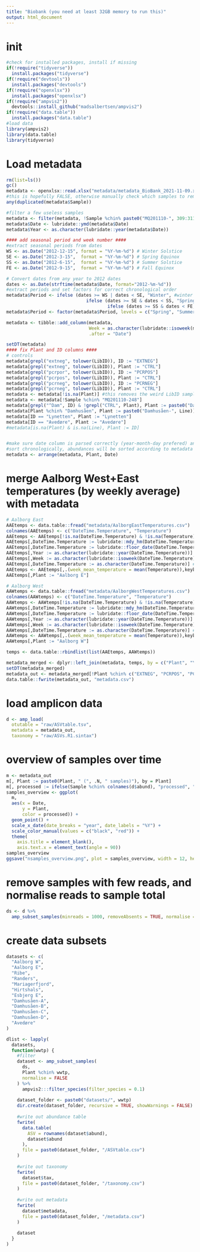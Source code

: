 ```yaml
---
title: "Biobank (you need at least 32GB memory to run this)"
output: html_document
---
```


# init
```r
#check for installed packages, install if missing
if(!require("tidyverse"))
  install.packages("tidyverse")
if(!require("devtools"))
  install.packages("devtools")
if(!require("openxlsx"))
  install.packages("openxlsx")
if(!require("ampvis2"))
  devtools::install_github("madsalbertsen/ampvis2")
if(!require("data.table"))
  install.packages("data.table")
#load data
library(ampvis2)
library(data.table)
library(tidyverse)
```

# Load metadata
```r
rm(list=ls())
gc()
metadata <- openxlsx::read.xlsx("metadata/metadata_BioBank_2021-11-09.xlsx", detectDates = TRUE)
#this is hopefully FALSE, otherwise manually check which samples to remove:
any(duplicated(metadata$Sample))

#filter a few useless samples
metadata <- filter(metadata, !Sample %chin% paste0("MQ201110-", 309:311))
metadata$Date <- lubridate::ymd(metadata$Date)
metadata$Year <- as.character(lubridate::year(metadata$Date))

#### add seasonal period and week number ####
#extract seasonal periods from dates
WS <- as.Date("2012-12-15", format = "%Y-%m-%d") # Winter Solstice
SE <- as.Date("2012-3-15",  format = "%Y-%m-%d") # Spring Equinox
SS <- as.Date("2012-6-15",  format = "%Y-%m-%d") # Summer Solstice
FE <- as.Date("2012-9-15",  format = "%Y-%m-%d") # Fall Equinox

# Convert dates from any year to 2012 dates
dates <- as.Date(strftime(metadata$Date, format="2012-%m-%d"))
#extract periods and set factors for correct chronological order
metadata$Period <- ifelse (dates >= WS | dates < SE, "Winter", #winter
                              ifelse (dates >= SE & dates < SS, "Spring", #spring
                                      ifelse (dates >= SS & dates < FE, "Summer", "Fall"))) #summer, fall
metadata$Period <- factor(metadata$Period, levels = c("Spring", "Summer", "Fall", "Winter"))

metadata <- tibble::add_column(metadata,
                               Week = as.character(lubridate::isoweek(metadata$Date)),
                               .after = "Date")

setDT(metadata)
#### fix Plant and ID columns ####
# controls
metadata[grepl("extneg", tolower(LibID)), ID := "EXTNEG"]
metadata[grepl("extneg", tolower(LibID)), Plant := "CTRL"]
metadata[grepl("pcrpor", tolower(LibID)), ID := "PCRPOS"]
metadata[grepl("pcrpos", tolower(LibID)), Plant := "CTRL"]
metadata[grepl("pcrneg", tolower(LibID)), ID := "PCRNEG"]
metadata[grepl("pcrneg", tolower(LibID)), Plant := "CTRL"]
metadata <- metadata[!is.na(Plant)] #this removes the weird LibID samples: MQ181023-148, MQ181203-218, MQ181214-138, MQ190919-270
metadata <- metadata[!Sample %chin% "MQ201110-248"]
metadata[grepl("^Dam", ID) & !grepl("CTRL", Plant), Plant := paste0("Damhusåen-", Line)]
metadata[Plant %chin% "Damhusåen", Plant := paste0("Damhusåen-", Line)]
metadata[ID == "Lynetten", Plant := "Lynetten"]
metadata[ID == "Avedøre", Plant := "Avedøre"]
#metadata[is.na(Plant) & is.na(Line), Plant := ID]


#make sure date column is parsed correctly (year-month-day prefered) and
#sort chronologically, abundances will be sorted according to metadata by amp_load
metadata <- arrange(metadata, Plant, Date)
```

# merge Aalborg West+East temperatures (by weekly average) with metadata
```r
# Aalborg East
AAEtemps <- data.table::fread("metadata/AalborgEastTemperatures.csv")
colnames(AAEtemps) <- c("DateTime.Temperature", "Temperature")
AAEtemps <- AAEtemps[!is.na(DateTime.Temperature) & !is.na(Temperature)] #filter empty ones
AAEtemps[,DateTime.Temperature := lubridate::mdy_hm(DateTime.Temperature)] #parse dates
AAEtemps[,DateTime.Temperature := lubridate::floor_date(DateTime.Temperature, unit = "day")] #floor to day (remove HM)
AAEtemps[,Year := as.character(lubridate::year(DateTime.Temperature))] #extract year
AAEtemps[,Week := as.character(lubridate::isoweek(DateTime.Temperature))] #extract week (ISO standard)
AAEtemps[,DateTime.Temperature := as.character(DateTime.Temperature)] #coerce back to character
AAEtemps <- AAEtemps[,.(week_mean_temperature = mean(Temperature)),keyby=.(Year, Week)] #sometimes multiple measurements per week
AAEtemps[,Plant := "Aalborg E"]

# Aalborg West
AAWtemps <- data.table::fread("metadata/AalborgWestTemperatures.csv")
colnames(AAWtemps) <- c("DateTime.Temperature", "Temperature")
AAWtemps <- AAWtemps[!is.na(DateTime.Temperature) & !is.na(Temperature)] #filter empty ones
AAWtemps[,DateTime.Temperature := lubridate::mdy_hm(DateTime.Temperature)] #parse dates
AAWtemps[,DateTime.Temperature := lubridate::floor_date(DateTime.Temperature, unit = "day")] #floor to day (remove HM)
AAWtemps[,Year := as.character(lubridate::year(DateTime.Temperature))] #extract year
AAWtemps[,Week := as.character(lubridate::isoweek(DateTime.Temperature))] #extract week (ISO standard)
AAWtemps[,DateTime.Temperature := as.character(DateTime.Temperature)] #coerce back to character
AAWtemps <- AAWtemps[,.(week_mean_temperature = mean(Temperature)),keyby=.(Year, Week)] #sometimes multiple measurements per week
AAWtemps[,Plant := "Aalborg W"]

temps <- data.table::rbindlist(list(AAEtemps, AAWtemps))

metadata_merged <- dplyr::left_join(metadata, temps, by = c("Plant", "Year", "Week"))
setDT(metadata_merged)
metadata_out <- metadata_merged[!Plant %chin% c("EXTNEG", "PCRPOS", "PCRNEG", "", "CTRL")]
data.table::fwrite(metadata_out, "metadata.csv")
```

# load amplicon data
```r
d <- amp_load(
  otutable = "raw/ASVtable.tsv",
  metadata = metadata_out,
  taxonomy = "raw/ASVs.R1.sintax")
```

# overview of samples over time
```r
m <- metadata_out
m[, Plant := paste0(Plant, " (", .N, " samples)"), by = Plant]
m[, processed := ifelse(Sample %chin% colnames(d$abund), "processed", "not processed")]
samples_overview <- ggplot(
  m,
  aes(x = Date,
      y = Plant,
      color = processed)) +
  geom_point() +
  scale_x_date(date_breaks = "year", date_labels = "%Y") +
  scale_color_manual(values = c("black", "red")) +
  theme(
    axis.title = element_blank(),
    axis.text.x = element_text(angle = 90))
samples_overview
ggsave("nsamples_overview.png", plot = samples_overview, width = 12, height = 8)
```

# remove samples with few reads, and normalise reads to sample total
```r
ds <- d %>% 
  amp_subset_samples(minreads = 1000, removeAbsents = TRUE, normalise = TRUE)
```

# create data subsets
```r
datasets <- c(
  "Aalborg W",
  "Aalborg E",
  "Ribe",
  "Randers",
  "Mariagerfjord",
  "Hirtshals",
  "Esbjerg E",
  "Damhusåen-A",
  "Damhusåen-B",
  "Damhusåen-C",
  "Damhusåen-D",
  "Avedøre"
)

dlist <- lapply(
  datasets,
  function(wwtp) {
    #filter
    dataset <- amp_subset_samples(
      ds,
      Plant %chin% wwtp,
      normalise = FALSE
    ) %>% 
      ampvis2:::filter_species(filter_species = 0.1)
    
    dataset_folder <- paste0("datasets/", wwtp)
    dir.create(dataset_folder, recursive = TRUE, showWarnings = FALSE)
    
    #write out abundance table
    fwrite(
      data.table(
        ASV = rownames(dataset$abund),
        dataset$abund
      ),
      file = paste0(dataset_folder, "/ASVtable.csv")
    )
    
    #write out taxonomy
    fwrite(
      dataset$tax,
      file = paste0(dataset_folder, "/taxonomy.csv")
    )
    
    #write out metadata
    fwrite(
      dataset$metadata,
      file = paste0(dataset_folder, "/metadata.csv")
    )
    
    dataset
  }
)

```
